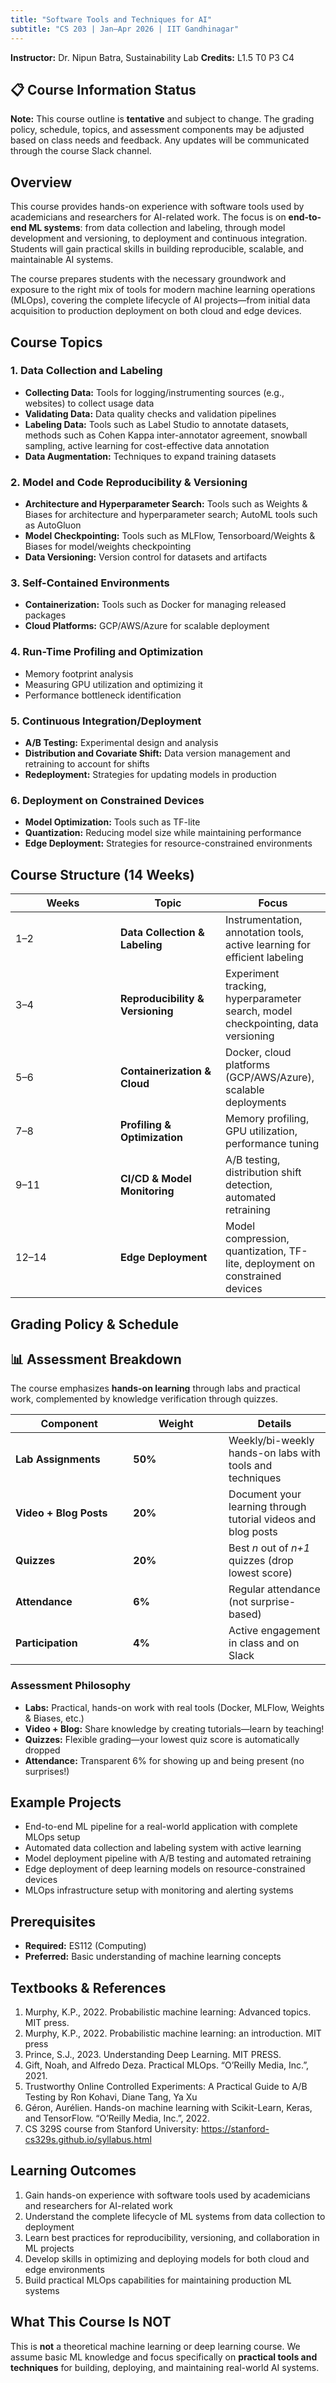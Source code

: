 ```yaml
---
title: "Software Tools and Techniques for AI"
subtitle: "CS 203 | Jan–Apr 2026 | IIT Gandhinagar"
---
```


**Instructor:** Dr. Nipun Batra, Sustainability Lab
**Credits:** L1.5 T0 P3 C4

::: {.callout-note icon=false}
## 📋 Course Information Status

**Note:** This course outline is **tentative** and subject to change. The grading policy, schedule, topics, and assessment components may be adjusted based on class needs and feedback. Any updates will be communicated through the course Slack channel.
:::

## Overview

This course provides hands-on experience with software tools used by academicians and researchers for AI-related work. The focus is on **end-to-end ML systems**: from data collection and labeling, through model development and versioning, to deployment and continuous integration. Students will gain practical skills in building reproducible, scalable, and maintainable AI systems.

The course prepares students with the necessary groundwork and exposure to the right mix of tools for modern machine learning operations (MLOps), covering the complete lifecycle of AI projects—from initial data acquisition to production deployment on both cloud and edge devices.

## Course Topics

### 1. Data Collection and Labeling

- **Collecting Data:** Tools for logging/instrumenting sources (e.g., websites) to collect usage data
- **Validating Data:** Data quality checks and validation pipelines
- **Labeling Data:** Tools such as Label Studio to annotate datasets, methods such as Cohen Kappa inter-annotator agreement, snowball sampling, active learning for cost-effective data annotation
- **Data Augmentation:** Techniques to expand training datasets

### 2. Model and Code Reproducibility & Versioning

- **Architecture and Hyperparameter Search:** Tools such as Weights & Biases for architecture and hyperparameter search; AutoML tools such as AutoGluon
- **Model Checkpointing:** Tools such as MLFlow, Tensorboard/Weights & Biases for model/weights checkpointing
- **Data Versioning:** Version control for datasets and artifacts

### 3. Self-Contained Environments

- **Containerization:** Tools such as Docker for managing released packages
- **Cloud Platforms:** GCP/AWS/Azure for scalable deployment

### 4. Run-Time Profiling and Optimization

- Memory footprint analysis
- Measuring GPU utilization and optimizing it
- Performance bottleneck identification

### 5. Continuous Integration/Deployment

- **A/B Testing:** Experimental design and analysis
- **Distribution and Covariate Shift:** Data version management and retraining to account for shifts
- **Redeployment:** Strategies for updating models in production

### 6. Deployment on Constrained Devices

- **Model Optimization:** Tools such as TF-lite
- **Quantization:** Reducing model size while maintaining performance
- **Edge Deployment:** Strategies for resource-constrained environments

## Course Structure (14 Weeks)

| **Weeks** | **Topic** | **Focus** |
|-----------|-----------|-----------|
| 1–2 | **Data Collection & Labeling** | Instrumentation, annotation tools, active learning for efficient labeling |
| 3–4 | **Reproducibility & Versioning** | Experiment tracking, hyperparameter search, model checkpointing, data versioning |
| 5–6 | **Containerization & Cloud** | Docker, cloud platforms (GCP/AWS/Azure), scalable deployments |
| 7–8 | **Profiling & Optimization** | Memory profiling, GPU utilization, performance tuning |
| 9–11 | **CI/CD & Model Monitoring** | A/B testing, distribution shift detection, automated retraining |
| 12–14 | **Edge Deployment** | Model compression, quantization, TF-lite, deployment on constrained devices |

## Grading Policy & Schedule

::: {.callout-tip icon=false}
## 📊 Assessment Breakdown

The course emphasizes **hands-on learning** through labs and practical work, complemented by knowledge verification through quizzes.
:::

| **Component** | **Weight** | **Details** |
|---------------|------------|-------------|
| **Lab Assignments** | **50%** | Weekly/bi-weekly hands-on labs with tools and techniques |
| **Video + Blog Posts** | **20%** | Document your learning through tutorial videos and blog posts |
| **Quizzes** | **20%** | Best *n* out of *n+1* quizzes (drop lowest score) |
| **Attendance** | **6%** | Regular attendance (not surprise-based) |
| **Participation** | **4%** | Active engagement in class and on Slack |

### Assessment Philosophy

- **Labs:** Practical, hands-on work with real tools (Docker, MLFlow, Weights & Biases, etc.)
- **Video + Blog:** Share knowledge by creating tutorials—learn by teaching!
- **Quizzes:** Flexible grading—your lowest quiz score is automatically dropped
- **Attendance:** Transparent 6% for showing up and being present (no surprises!)

## Example Projects

- End-to-end ML pipeline for a real-world application with complete MLOps setup
- Automated data collection and labeling system with active learning
- Model deployment pipeline with A/B testing and automated retraining
- Edge deployment of deep learning models on resource-constrained devices
- MLOps infrastructure setup with monitoring and alerting systems

## Prerequisites

- **Required:** ES112 (Computing)
- **Preferred:** Basic understanding of machine learning concepts

## Textbooks & References

1. Murphy, K.P., 2022. Probabilistic machine learning: Advanced topics. MIT press.
2. Murphy, K.P., 2022. Probabilistic machine learning: an introduction. MIT press
3. Prince, S.J., 2023. Understanding Deep Learning. MIT PRESS.
4. Gift, Noah, and Alfredo Deza. Practical MLOps. "O'Reilly Media, Inc.", 2021.
5. Trustworthy Online Controlled Experiments: A Practical Guide to A/B Testing by Ron Kohavi, Diane Tang, Ya Xu
6. Géron, Aurélien. Hands-on machine learning with Scikit-Learn, Keras, and TensorFlow. "O'Reilly Media, Inc.", 2022.
7. CS 329S course from Stanford University: [https://stanford-cs329s.github.io/syllabus.html](https://stanford-cs329s.github.io/syllabus.html)

## Learning Outcomes

1. Gain hands-on experience with software tools used by academicians and researchers for AI-related work
2. Understand the complete lifecycle of ML systems from data collection to deployment
3. Learn best practices for reproducibility, versioning, and collaboration in ML projects
4. Develop skills in optimizing and deploying models for both cloud and edge environments
5. Build practical MLOps capabilities for maintaining production ML systems

## What This Course Is NOT

This is **not** a theoretical machine learning or deep learning course. We assume basic ML knowledge and focus specifically on **practical tools and techniques** for building, deploying, and maintaining real-world AI systems.
